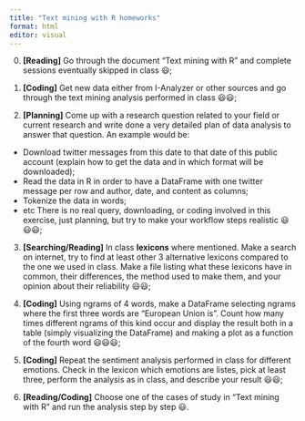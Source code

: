 ```yaml
---
title: "Text mining with R homeworks"
format: html
editor: visual
---
```


0.  **\[Reading\]** Go through the document "Text mining with R" and complete sessions eventually skipped in class 😃;

1.  **\[Coding\]** Get new data either from I-Analyzer or other sources and go through the text mining analysis performed in class 😃😃;

2.  **\[Planning\]** Come up with a research question related to your field or current research and write done a very detailed plan of data analysis to answer that question. An example would be:

-   Download twitter messages from this date to that date of this public account (explain how to get the data and in which format will be downloaded);
-   Read the data in R in order to have a DataFrame with one twitter message per row and author, date, and content as columns;
-   Tokenize the data in words;
-   etc There is no real query, downloading, or coding involved in this exercise, just planning, but try to make your workflow steps realistic 😃😃😃;

3.  **\[Searching/Reading\]** In class **lexicons** where mentioned. Make a search on internet, try to find at least other 3 alternative lexicons compared to the one we used in class. Make a file listing what these lexicons have in common, their differences, the method used to make them, and your opinion about their reliability 😃😃;

4.  **\[Coding\]** Using ngrams of 4 words, make a DataFrame selecting ngrams where the first three words are "European Union is". Count how many times different ngrams of this kind occur and display the result both in a table (simply visualizing the DataFrame) and making a plot as a function of the fourth word 😃😃😃;

5.  **\[Coding\]** Repeat the sentiment analysis performed in class for different emotions. Check in the lexicon which emotions are listes, pick at least three, perform the analysis as in class, and describe your result 😃😃;

6.  **\[Reading/Coding\]** Choose one of the cases of study in "Text mining with R" and run the analysis step by step 😃.
